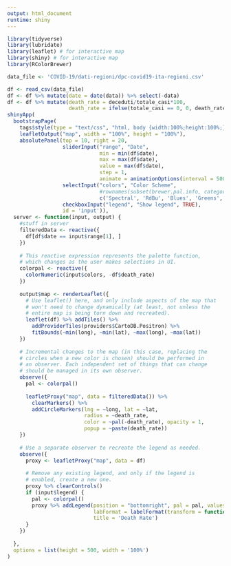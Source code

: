 ```yaml
---
output: html_document
runtime: shiny
---
```


```r
library(tidyverse)
library(lubridate)
library(leaflet) # for interactive map
library(shiny) # for interactive map
library(RColorBrewer)

data_file <- 'COVID-19/dati-regioni/dpc-covid19-ita-regioni.csv'

df <- read_csv(data_file)
df <- df %>% mutate(date = date(data)) %>% select(-data)
df <- df %>% mutate(death_rate = deceduti/totale_casi*100, 
                    death_rate = ifelse(totale_casi == 0, 0, death_rate))
shinyApp(
  bootstrapPage(
    tags$style(type = "text/css", "html, body {width:100%;height:100%;} #input {background-color:rgba(255, 255, 255, 0.9)}"),
    leafletOutput("map", width = "100%", height = "100%"),
    absolutePanel(top = 10, right = 20,
                  sliderInput("range", "Date", 
                              min = min(df$date), 
                              max = max(df$date),
                              value = max(df$date), 
                              step = 1, 
                              animate = animationOptions(interval = 500)), 
                  selectInput("colors", "Color Scheme",
                              #rownames(subset(brewer.pal.info, category %in% c("seq", "div")))
                              c('Spectral', 'RdBu', 'Blues', 'Greens', 'Reds')),
                  checkboxInput("legend", "Show legend", TRUE), 
                  id = 'input')), 
  server <- function(input, output) {
    #stuff in server
    filteredData <- reactive({
      df[df$date == input$range[1], ]
    })
    
    # This reactive expression represents the palette function,
    # which changes as the user makes selections in UI.
    colorpal <- reactive({
      colorNumeric(input$colors, -df$death_rate)
    })
    
    output$map <- renderLeaflet({
      # Use leaflet() here, and only include aspects of the map that
      # won't need to change dynamically (at least, not unless the
      # entire map is being torn down and recreated).
      leaflet(df) %>% addTiles() %>%
        addProviderTiles(providers$CartoDB.Positron) %>% 
        fitBounds(~min(long), ~min(lat), ~max(long), ~max(lat))
    })
    
    # Incremental changes to the map (in this case, replacing the
    # circles when a new color is chosen) should be performed in
    # an observer. Each independent set of things that can change
    # should be managed in its own observer.
    observe({
      pal <- colorpal()
      
      leafletProxy("map", data = filteredData()) %>%
        clearMarkers() %>%
        addCircleMarkers(lng = ~long, lat = ~lat, 
                         radius = ~death_rate, 
                         color = ~pal(-death_rate), opacity = 1,  
                         popup = ~paste(death_rate))
    })
    
    # Use a separate observer to recreate the legend as needed.
    observe({
      proxy <- leafletProxy("map", data = df)
      
      # Remove any existing legend, and only if the legend is
      # enabled, create a new one.
      proxy %>% clearControls()
      if (input$legend) {
        pal <- colorpal()
        proxy %>% addLegend(position = "bottomright", pal = pal, values = ~-death_rate, 
                            labFormat = labelFormat(transform = function(x) -x), 
                            title = 'Death Rate')
      }
    })
    
  },
  options = list(height = 500, width = '100%')
)
```




